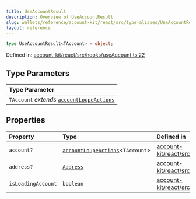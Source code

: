```yaml
---
title: UseAccountResult
description: Overview of UseAccountResult
slug: wallets/reference/account-kit/react/src/type-aliases/UseAccountResult
layout: reference
---
```


```ts
type UseAccountResult<TAccount> = object;
```

Defined in: [account-kit/react/src/hooks/useAccount.ts:22](https://github.com/alchemyplatform/aa-sdk/blob/49e74eee8606f480b200b4612d00d950da8a8742/account-kit/react/src/hooks/useAccount.ts#L22)

## Type Parameters

| Type Parameter                                                                                    |
| :------------------------------------------------------------------------------------------------ |
| `TAccount` _extends_ [`accountLoupeActions`](../../../core/src/variables/accountLoupeActions.mdx) |

## Properties

| Property                                       | Type                                                                                      | Defined in                                                                                                                                                                            |
| :--------------------------------------------- | :---------------------------------------------------------------------------------------- | :------------------------------------------------------------------------------------------------------------------------------------------------------------------------------------ |
| <a id="account" /> `account?`                  | [`accountLoupeActions`](../../../core/src/variables/accountLoupeActions.mdx)\<`TAccount`> | [account-kit/react/src/hooks/useAccount.ts:23](https://github.com/alchemyplatform/aa-sdk/blob/49e74eee8606f480b200b4612d00d950da8a8742/account-kit/react/src/hooks/useAccount.ts#L23) |
| <a id="address" /> `address?`                  | [`Address`](../../../../aa-sdk/core/src/type-aliases/Address.mdx)                         | [account-kit/react/src/hooks/useAccount.ts:24](https://github.com/alchemyplatform/aa-sdk/blob/49e74eee8606f480b200b4612d00d950da8a8742/account-kit/react/src/hooks/useAccount.ts#L24) |
| <a id="isloadingaccount" /> `isLoadingAccount` | `boolean`                                                                                 | [account-kit/react/src/hooks/useAccount.ts:25](https://github.com/alchemyplatform/aa-sdk/blob/49e74eee8606f480b200b4612d00d950da8a8742/account-kit/react/src/hooks/useAccount.ts#L25) |
